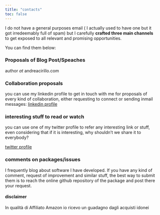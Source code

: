 ```yaml
---
title: "contacts"
toc: false
---
```


I do not have a general purposes email ( I actually used to have one but it got irredeemably full of spam) but I carefully **crafted three main channels** to get exposed to all relevant and promising opportunities. 

You can find them below:

### Proposals of Blog Post/Speaches

author _at_ andreacirillo.com

### Collaboration proposals

you can use my linkedin profile to get in touch with me for proposals of every kind of collaboration, either requesting to connect or sending inmail messages:
[linkedin profile](https://www.linkedin.com/in/cirilloandrea/)

### interesting stuff to read or watch

you can use one of my twitter profile to refer any interesting link or stuff, even considering that if it is interesting, why shouldn't we share it to everybody?

[twitter profile](https://twitter.com/AndreaCirilloAC)

### comments on packages/issues

I frequently blog about software I have developed. If you have any kind of comment, request of improvement and similar stuff, the best way to submit them is to reach the online github repository of the package and post there your request.

#### disclaimer
In qualità di Affiliato Amazon io ricevo un guadagno dagli acquisti idonei
